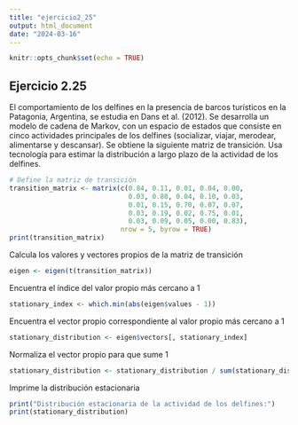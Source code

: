 ---
title: "ejercicio2_25"
output: html_document
date: "2024-03-16"
---

```{r setup, include=FALSE}
knitr::opts_chunk$set(echo = TRUE)
```

## Ejercicio 2.25

El comportamiento de los delfines en la presencia de barcos turísticos en la Patagonia, Argentina, se estudia en Dans et al. (2012). Se desarrolla un modelo de cadena de Markov, con un espacio de estados que consiste en cinco actividades principales de los delfines (socializar, viajar, merodear, alimentarse y descansar). Se obtiene la siguiente matriz de transición. Usa tecnología para estimar la distribución a largo plazo de la actividad de los delfines.

```{r}
# Define la matriz de transición
transition_matrix <- matrix(c(0.84, 0.11, 0.01, 0.04, 0.00,
                              0.03, 0.80, 0.04, 0.10, 0.03,
                              0.01, 0.15, 0.70, 0.07, 0.07,
                              0.03, 0.19, 0.02, 0.75, 0.01,
                              0.03, 0.09, 0.05, 0.00, 0.83), 
                            nrow = 5, byrow = TRUE)
print(transition_matrix)
```

Calcula los valores y vectores propios de la matriz de transición

```{r}
eigen <- eigen(t(transition_matrix))
```

Encuentra el índice del valor propio más cercano a 1

```{r}
stationary_index <- which.min(abs(eigen$values - 1))
```

Encuentra el vector propio correspondiente al valor propio más cercano a 1

```{r}
stationary_distribution <- eigen$vectors[, stationary_index]
```

Normaliza el vector propio para que sume 1

```{r}
stationary_distribution <- stationary_distribution / sum(stationary_distribution)
```

Imprime la distribución estacionaria

```{r}
print("Distribución estacionaria de la actividad de los delfines:")
print(stationary_distribution)
```
